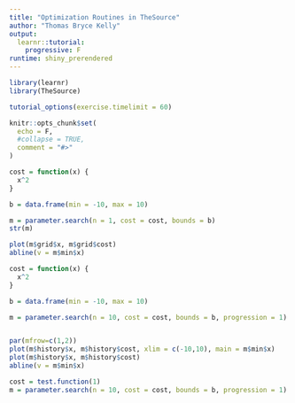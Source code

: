 ```yaml
---
title: "Optimization Routines in TheSource"
author: "Thomas Bryce Kelly"
output:
  learnr::tutorial:
    progressive: F
runtime: shiny_prerendered
---
```


```r
library(learnr)
library(TheSource)

tutorial_options(exercise.timelimit = 60)

knitr::opts_chunk$set(
  echo = F,
  #collapse = TRUE,
  comment = "#>"
)
```


```R
cost = function(x) {
  x^2
}

b = data.frame(min = -10, max = 10)

m = parameter.search(n = 1, cost = cost, bounds = b)
str(m)

```




```R
plot(m$grid$x, m$grid$cost)
abline(v = m$min$x)

```



```R
cost = function(x) {
  x^2
}

b = data.frame(min = -10, max = 10)

m = parameter.search(n = 10, cost = cost, bounds = b, progression = 1)


par(mfrow=c(1,2))
plot(m$history$x, m$history$cost, xlim = c(-10,10), main = m$min$x)
plot(m$history$x, m$history$cost)
abline(v = m$min$x)

```




```R

cost = test.function(1)
m = parameter.search(n = 10, cost = cost, bounds = b, progression = 1)



```
